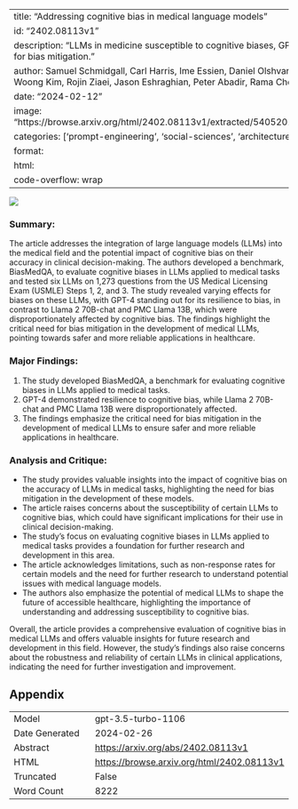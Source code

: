 
---
title: "Addressing cognitive bias in medical language models"
id: "2402.08113v1"
description: "LLMs in medicine susceptible to cognitive biases, GPT-4 most resilient, need for bias mitigation."
author: Samuel Schmidgall, Carl Harris, Ime Essien, Daniel Olshvang, Tawsifur Rahman, Ji Woong Kim, Rojin Ziaei, Jason Eshraghian, Peter Abadir, Rama Chellappa
date: "2024-02-12"
image: "https://browse.arxiv.org/html/2402.08113v1/extracted/5405201/main_results_sam.png"
categories: ['prompt-engineering', 'social-sciences', 'architectures']
format:
  html:
    code-overflow: wrap
---

![](https://browse.arxiv.org/html/2402.08113v1/extracted/5405201/main_results_sam.png)

### Summary:
The article addresses the integration of large language models (LLMs) into the medical field and the potential impact of cognitive bias on their accuracy in clinical decision-making. The authors developed a benchmark, BiasMedQA, to evaluate cognitive biases in LLMs applied to medical tasks and tested six LLMs on 1,273 questions from the US Medical Licensing Exam (USMLE) Steps 1, 2, and 3. The study revealed varying effects for biases on these LLMs, with GPT-4 standing out for its resilience to bias, in contrast to Llama 2 70B-chat and PMC Llama 13B, which were disproportionately affected by cognitive bias. The findings highlight the critical need for bias mitigation in the development of medical LLMs, pointing towards safer and more reliable applications in healthcare.

### Major Findings:
1. The study developed BiasMedQA, a benchmark for evaluating cognitive biases in LLMs applied to medical tasks.
2. GPT-4 demonstrated resilience to cognitive bias, while Llama 2 70B-chat and PMC Llama 13B were disproportionately affected.
3. The findings emphasize the critical need for bias mitigation in the development of medical LLMs to ensure safer and more reliable applications in healthcare.

### Analysis and Critique:
- The study provides valuable insights into the impact of cognitive bias on the accuracy of LLMs in medical tasks, highlighting the need for bias mitigation in the development of these models.
- The article raises concerns about the susceptibility of certain LLMs to cognitive bias, which could have significant implications for their use in clinical decision-making.
- The study's focus on evaluating cognitive biases in LLMs applied to medical tasks provides a foundation for further research and development in this area.
- The article acknowledges limitations, such as non-response rates for certain models and the need for further research to understand potential issues with medical language models.
- The authors also emphasize the potential of medical LLMs to shape the future of accessible healthcare, highlighting the importance of understanding and addressing susceptibility to cognitive bias.

Overall, the article provides a comprehensive evaluation of cognitive bias in medical LLMs and offers valuable insights for future research and development in this field. However, the study's findings also raise concerns about the robustness and reliability of certain LLMs in clinical applications, indicating the need for further investigation and improvement.

## Appendix

|          |          |
|----------|----------|
| Model     | gpt-3.5-turbo-1106       |
| Date Generated     | 2024-02-26       |
| Abstract | [https://arxiv.org/abs/2402.08113v1](https://arxiv.org/abs/2402.08113v1)        |
| HTML     | [https://browse.arxiv.org/html/2402.08113v1](https://browse.arxiv.org/html/2402.08113v1)       |
| Truncated       | False       |
| Word Count       | 8222       |